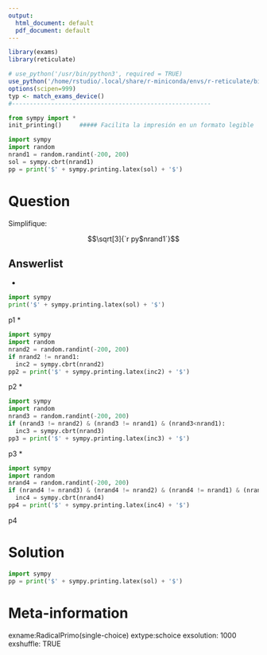```yaml
---
output:
  html_document: default
  pdf_document: default
---
```

```r
library(exams)
library(reticulate)

# use_python('/usr/bin/python3', required = TRUE)
use_python('/home/rstudio/.local/share/r-miniconda/envs/r-reticulate/bin/python', required = TRUE)
options(scipen=999)
typ <- match_exams_device()
#--------------------------------------------------------
```

```python
from sympy import *   
init_printing()     ##### Facilita la impresión en un formato legible
```

```python
import sympy
import random
nrand1 = random.randint(-200, 200)
sol = sympy.cbrt(nrand1)
pp = print('$' + sympy.printing.latex(sol) + '$')
```



Question
========

Simplifique: 

$$\sqrt[3]{`r py$nrand1`}$$


Answerlist
----------

*   
```python
import sympy
print('$' + sympy.printing.latex(sol) + '$')
```
p1
*  
```python
import sympy
import random
nrand2 = random.randint(-200, 200)
if nrand2 != nrand1:
  inc2 = sympy.cbrt(nrand2)
pp2 = print('$' + sympy.printing.latex(inc2) + '$')
```
p2
*  
```python
import sympy
import random
nrand3 = random.randint(-200, 200)
if (nrand3 != nrand2) & (nrand3 != nrand1) & (nrand3<nrand1):
  inc3 = sympy.cbrt(nrand3)
pp3 = print('$' + sympy.printing.latex(inc3) + '$')
```
p3
*  
```python
import sympy
import random
nrand4 = random.randint(-200, 200)
if (nrand4 != nrand3) & (nrand4 != nrand2) & (nrand4 != nrand1) & (nrand4<nrand1):
  inc4 = sympy.cbrt(nrand4)
pp4 = print('$' + sympy.printing.latex(inc4) + '$')
```
p4

Solution
========


```python
import sympy
pp = print('$' + sympy.printing.latex(sol) + '$')
``` 

Meta-information
================
exname:RadicalPrimo(single-choice)
extype:schoice
exsolution: 1000
exshuffle: TRUE